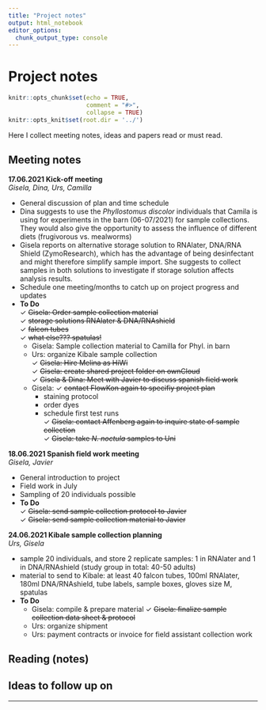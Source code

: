 ---
title: "Project notes"
output: html_notebook
editor_options:
  chunk_output_type: console
---

# Project notes

```{r setup, include=FALSE}
knitr::opts_chunk$set(echo = TRUE,
                      comment = "#>",
                      collapse = TRUE)
knitr::opts_knit$set(root.dir = '../')
```

Here I collect meeting notes, ideas and papers read or must read.

## Meeting notes
**17.06.2021 Kick-off meeting**  
*Gisela, Dina, Urs, Camilla*  

* General discussion of plan and time schedule  
* Dina suggests to use the *Phyllostomus discolor* individuals that Camila is using for experiments in the barn (06-07/2021) for sample collections. They would also give the opportunity to assess the influence of different diets (frugivorous vs. mealworms) 
* Gisela reports on alternative storage solution to RNAlater, DNA/RNA Shield (ZymoResearch), which has the advantage of being desinfectant and might therefore simplify sample import. She suggests to collect samples in both solutions to investigate if storage solution affects analysis results. 
* Schedule one meeting/months to catch up on project progress and updates  
* **To Do**  
  &check; ~~Gisela: Order sample collection material~~     
    &check; ~~storage solutions RNAlater & DNA/RNAshield~~  
    &check; ~~falcon tubes~~  
    &check; ~~what else??? spatulas!~~
  + Gisela: Sample collection material to Camilla for Phyl. in barn  
  + Urs: organize Kibale sample collection  
  &check; ~~Gisela: Hire Melina as HiWi~~  
  &check; ~~Gisela: create shared project folder on ownCloud~~  
  &check; ~~Gisela & Dina: Meet with Javier to discuss spanish field work~~  
  + Gisela: &check; ~~contact FlowKon again to specifiy project plan~~  
    - staining protocol  
    - order dyes  
    - schedule first test runs  
  &check; ~~Gisela: contact Affenberg again to inquire state of sample collection~~  
  &check; ~~Gisela: take *N. noctula* samples to Uni~~   
  
**18.06.2021 Spanish field work meeting**  
*Gisela, Javier*  

* General introduction to project  
* Field work in July    
* Sampling of 20 individuals possible  
* **To Do**   
  &check; ~~Gisela: send sample collection protocol to Javier~~  
  &check; ~~Gisela: send sample collection material to Javier~~  

**24.06.2021 Kibale sample collection planning**  
*Urs, Gisela*  

* sample 20 individuals, and store 2 replicate samples: 1 in RNAlater and 1 in DNA/RNAshield (study group in total: 40-50 adults)
* material to send to Kibale: at least 40 falcon tubes, 100ml RNAlater, 180ml DNA/RNAshield, tube labels, sample boxes, gloves size M, spatulas  
* **To Do**  
	+ Gisela: compile & prepare material
	&check; ~~Gisela: finalize sample collection data sheet & protocol~~
	+ Urs: organize shipment
	+ Urs: payment contracts or invoice for field assistant collection work
 


## Reading (notes)


## Ideas to follow up on 


---
